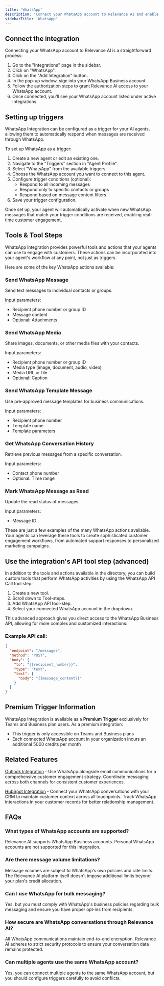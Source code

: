 ```yaml
---
title: 'WhatsApp'
description: "Connect your WhatsApp account to Relevance AI and enable your agents to communicate directly with customers through one of the world's most popular messaging platforms."
sidebarTitle: 'WhatsApp'
---
```


## Connect the integration

Connecting your WhatsApp account to Relevance AI is a straightforward process:

1. Go to the "Integrations" page in the sidebar.
2. Click on "WhatsApp".
3. Click on the "Add Integration" button.
4. In the pop-up window, sign into your WhatsApp Business account.
5. Follow the authorization steps to grant Relevance AI access to your WhatsApp account.
6. Once connected, you'll see your WhatsApp account listed under active integrations.

## Setting up triggers

WhatsApp Integration can be configured as a trigger for your AI agents, allowing them to automatically respond when messages are received through WhatsApp.

To set up WhatsApp as a trigger:

1. Create a new agent or edit an existing one.
2. Navigate to the "Triggers" section in "Agent Profile".
3. Select "WhatsApp" from the available triggers.
4. Choose the WhatsApp account you want to connect to this agent.
5. Configure trigger conditions (optional):
   - Respond to all incoming messages
   - Respond only to specific contacts or groups
   - Respond based on message content filters
6. Save your trigger configuration.

Once set up, your agent will automatically activate when new WhatsApp messages that match your trigger conditions are received, enabling real-time customer engagement.

## Tools & Tool Steps

WhatsApp integration provides powerful tools and actions that your agents can use to engage with customers. These actions can be incorporated into your agent's workflow at any point, not just as triggers.

Here are some of the key WhatsApp actions available:

### Send WhatsApp Message
Send text messages to individual contacts or groups.

Input parameters:
- Recipient phone number or group ID
- Message content
- Optional: Attachments

### Send WhatsApp Media

Share images, documents, or other media files with your contacts.

Input parameters:
- Recipient phone number or group ID
- Media type (image, document, audio, video)
- Media URL or file
- Optional: Caption

### Send WhatsApp Template Message
Use pre-approved message templates for business communications.

Input parameters:
- Recipient phone number
- Template name
- Template parameters

### Get WhatsApp Conversation History
Retrieve previous messages from a specific conversation.

Input parameters:
- Contact phone number
- Optional: Time range

### Mark WhatsApp Message as Read
Update the read status of messages.

Input parameters:
- Message ID

These are just a few examples of the many WhatsApp actions available. Your agents can leverage these tools to create sophisticated customer engagement workflows, from automated support responses to personalized marketing campaigns.

## Use the integration's API tool step (advanced)

In addition to the tools and actions available in the directory, you can build custom tools that perform WhatsApp activities by using the WhatsApp API Call tool step:

1. Create a new tool.
2. Scroll down to Tool-steps.
3. Add WhatsApp API tool-step.
4. Select your connected WhatsApp account in the dropdown.

This advanced approach gives you direct access to the WhatsApp Business API, allowing for more complex and customized interactions:

### Example API call:
```json
{
  "endpoint": "/messages",
  "method": "POST",
  "body": {
    "to": "{{recipient_number}}",
    "type": "text",
    "text": {
      "body": "{{message_content}}"
    }
  }
}
```

## Premium Trigger Information

WhatsApp Integration is available as a **Premium Trigger** exclusively for Teams and Business plan users. As a premium integration:

- This trigger is only accessible on Teams and Business plans
- Each connected WhatsApp account in your organization incurs an additional 5000 credits per month

## Related Features

[Outlook Integration](https://relevanceai.com/docs/integrations/outlook) - Use WhatsApp alongside email communications for a comprehensive customer engagement strategy. Coordinate messaging across both channels for consistent customer experiences.

[HubSpot Integration](https://relevanceai.com/docs/integrations/hubspot) - Connect your WhatsApp conversations with your CRM to maintain customer context across all touchpoints. Track WhatsApp interactions in your customer records for better relationship management.

## FAQs

### What types of WhatsApp accounts are supported?
Relevance AI supports WhatsApp Business accounts. Personal WhatsApp accounts are not supported for this integration.

### Are there message volume limitations?
Message volumes are subject to WhatsApp's own policies and rate limits. The Relevance AI platform itself doesn't impose additional limits beyond your plan's credit allocation.

### Can I use WhatsApp for bulk messaging?
Yes, but you must comply with WhatsApp's business policies regarding bulk messaging and ensure you have proper opt-ins from recipients.

### How secure are WhatsApp conversations through Relevance AI?
All WhatsApp communications maintain end-to-end encryption. Relevance AI adheres to strict security protocols to ensure your conversation data remains protected.

### Can multiple agents use the same WhatsApp account?
Yes, you can connect multiple agents to the same WhatsApp account, but you should configure triggers carefully to avoid conflicts.